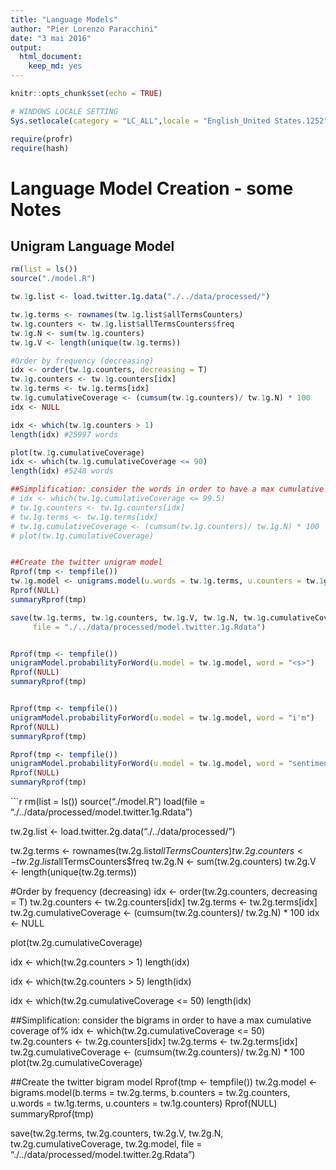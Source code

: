 ```yaml
---
title: "Language Models"
author: "Pier Lorenzo Paracchini"
date: "3 mai 2016"
output: 
  html_document: 
    keep_md: yes
---
```


```r
knitr::opts_chunk$set(echo = TRUE)

# WINDOWS LOCALE SETTING
Sys.setlocale(category = "LC_ALL",locale = "English_United States.1252")

require(profr)
require(hash)
```

# Language Model Creation - some Notes

## Unigram Language Model

```r
rm(list = ls())
source("./model.R")

tw.1g.list <- load.twitter.1g.data("./../data/processed/")

tw.1g.terms <- rownames(tw.1g.list$allTermsCounters)
tw.1g.counters <- tw.1g.list$allTermsCounters$freq
tw.1g.N <- sum(tw.1g.counters)
tw.1g.V <- length(unique(tw.1g.terms))

#Order by frequency (decreasing)
idx <- order(tw.1g.counters, decreasing = T)
tw.1g.counters <- tw.1g.counters[idx]
tw.1g.terms <- tw.1g.terms[idx]
tw.1g.cumulativeCoverage <- (cumsum(tw.1g.counters)/ tw.1g.N) * 100
idx <- NULL

idx <- which(tw.1g.counters > 1)
length(idx) #25997 words 

plot(tw.1g.cumulativeCoverage)
idx <- which(tw.1g.cumulativeCoverage <= 90)
length(idx) #5248 words 

##Simplification: consider the words in order to have a max cumulative coverage of 
# idx <- which(tw.1g.cumulativeCoverage <= 99.5)
# tw.1g.counters <- tw.1g.counters[idx]
# tw.1g.terms <- tw.1g.terms[idx]
# tw.1g.cumulativeCoverage <- (cumsum(tw.1g.counters)/ tw.1g.N) * 100
# plot(tw.1g.cumulativeCoverage)


##Create the twitter unigram model
Rprof(tmp <- tempfile())
tw.1g.model <- unigrams.model(u.words = tw.1g.terms, u.counters = tw.1g.counters)
Rprof(NULL)
summaryRprof(tmp)

save(tw.1g.terms, tw.1g.counters, tw.1g.V, tw.1g.N, tw.1g.cumulativeCoverage, tw.1g.model,
     file = "./../data/processed/model.twitter.1g.Rdata")


Rprof(tmp <- tempfile())
unigramModel.probabilityForWord(u.model = tw.1g.model, word = "<s>")
Rprof(NULL)
summaryRprof(tmp)


Rprof(tmp <- tempfile())
unigramModel.probabilityForWord(u.model = tw.1g.model, word = "i'm")
Rprof(NULL)
summaryRprof(tmp)

Rprof(tmp <- tempfile())
unigramModel.probabilityForWord(u.model = tw.1g.model, word = "sentimental")
Rprof(NULL)
summaryRprof(tmp)
```

```r
rm(list = ls())
source("./model.R")
load(file = "./../data/processed/model.twitter.1g.Rdata")

tw.2g.list <- load.twitter.2g.data("./../data/processed/")

tw.2g.terms <- rownames(tw.2g.list$allTermsCounters)
tw.2g.counters <- tw.2g.list$allTermsCounters$freq
tw.2g.N <- sum(tw.2g.counters)
tw.2g.V <- length(unique(tw.2g.terms))

#Order by frequency (decreasing)
idx <- order(tw.2g.counters, decreasing = T)
tw.2g.counters <- tw.2g.counters[idx]
tw.2g.terms <- tw.2g.terms[idx]
tw.2g.cumulativeCoverage <- (cumsum(tw.2g.counters)/ tw.2g.N) * 100
idx <- NULL

plot(tw.2g.cumulativeCoverage)

idx <- which(tw.2g.counters > 1)
length(idx) 

idx <- which(tw.2g.counters > 5)
length(idx) 

idx <- which(tw.2g.cumulativeCoverage <= 50)
length(idx) 

##Simplification: consider the bigrams in order to have a max cumulative coverage of%
idx <- which(tw.2g.cumulativeCoverage <= 50)
tw.2g.counters <- tw.2g.counters[idx]
tw.2g.terms <- tw.2g.terms[idx]
tw.2g.cumulativeCoverage <- (cumsum(tw.2g.counters)/ tw.2g.N) * 100
plot(tw.2g.cumulativeCoverage)


##Create the twitter bigram model
Rprof(tmp <- tempfile())
tw.2g.model <- bigrams.model(b.terms = tw.2g.terms, b.counters = tw.2g.counters, 
                             u.words = tw.1g.terms, u.counters = tw.1g.counters)
Rprof(NULL)
summaryRprof(tmp)

save(tw.2g.terms, tw.2g.counters, tw.2g.V, tw.2g.N, tw.2g.cumulativeCoverage, tw.2g.model,
     file = "./../data/processed/model.twitter.2g.Rdata")
